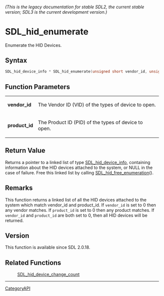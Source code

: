 ====== (This is the legacy documentation for stable SDL2, the current stable version; SDL3 is the current development version.) ======
= SDL_hid_enumerate =

Enumerate the HID Devices.

== Syntax ==

<syntaxhighlight lang='c'>
SDL_hid_device_info * SDL_hid_enumerate(unsigned short vendor_id, unsigned short product_id);
</syntaxhighlight>

== Function Parameters ==

{|
|'''vendor_id'''
|The Vendor ID (VID) of the types of device to open.
|-
|'''product_id'''
|The Product ID (PID) of the types of device to open.
|}

== Return Value ==

Returns a pointer to a linked list of type [[SDL_hid_device_info]],
containing information about the HID devices attached to the system, or
NULL in the case of failure. Free this linked list by calling
[[SDL_hid_free_enumeration]]().

== Remarks ==

This function returns a linked list of all the HID devices attached to the
system which match vendor_id and product_id. If <code>vendor_id</code> is
set to 0 then any vendor matches. If <code>product_id</code> is set to 0
then any product matches. If <code>vendor_id</code> and
<code>product_id</code> are both set to 0, then all HID devices will be
returned.

== Version ==

This function is available since SDL 2.0.18.

== Related Functions ==

:[[SDL_hid_device_change_count]]

----
[[CategoryAPI]]


